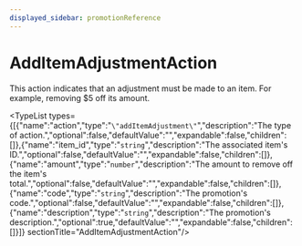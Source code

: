 ```yaml
---
displayed_sidebar: promotionReference
---
```



# AddItemAdjustmentAction

This action indicates that an adjustment must be made to an item. For example, removing $5 off its amount.

<TypeList types={[{"name":"action","type":"`\"addItemAdjustment\"`","description":"The type of action.","optional":false,"defaultValue":"","expandable":false,"children":[]},{"name":"item_id","type":"`string`","description":"The associated item's ID.","optional":false,"defaultValue":"","expandable":false,"children":[]},{"name":"amount","type":"`number`","description":"The amount to remove off the item's total.","optional":false,"defaultValue":"","expandable":false,"children":[]},{"name":"code","type":"`string`","description":"The promotion's code.","optional":false,"defaultValue":"","expandable":false,"children":[]},{"name":"description","type":"`string`","description":"The promotion's description.","optional":true,"defaultValue":"","expandable":false,"children":[]}]}  sectionTitle="AddItemAdjustmentAction"/>
